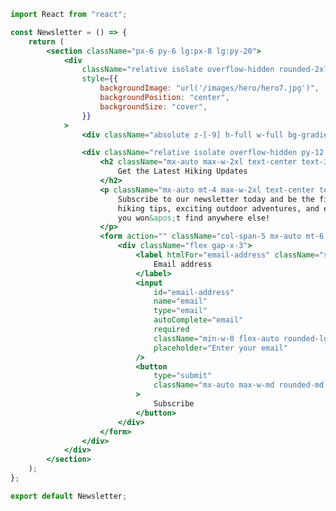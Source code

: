 ```jsx
import React from "react";

const Newsletter = () => {
    return (
        <section className="px-6 py-6 lg:px-8 lg:py-20">
            <div
                className="relative isolate overflow-hidden rounded-2xl bg-white shadow-xl shadow-gray-400"
                style={{
                    backgroundImage: "url('/images/hero/hero7.jpg')",
                    backgroundPosition: "center",
                    backgroundSize: "cover",
                }}
            >
                <div className="absolute z-[-9] h-full w-full bg-gradient-to-b from-black/20 to-black/60"></div>

                <div className="relative isolate overflow-hidden py-12 sm:px-24">
                    <h2 className="mx-auto max-w-2xl text-center text-3xl font-bold tracking-wide text-white sm:text-4xl">
                        Get the Latest Hiking Updates
                    </h2>
                    <p className="mx-auto mt-4 max-w-2xl text-center text-sm text-gray-200 sm:text-base">
                        Subscribe to our newsletter today and be the first to receive expert
                        hiking tips, exciting outdoor adventures, and exclusive offers that
                        you won&apos;t find anywhere else!
                    </p>
                    <form action="" className="col-span-5 mx-auto mt-6 max-w-lg lg:py-2">
                        <div className="flex gap-x-3">
                            <label htmlFor="email-address" className="sr-only">
                                Email address
                            </label>
                            <input
                                id="email-address"
                                name="email"
                                type="email"
                                autoComplete="email"
                                required
                                className="min-w-0 flex-auto rounded-lg border-0 bg-white/5 px-3.5 py-2 text-white shadow-sm ring-1 ring-inset ring-white/70 sm:text-sm sm:leading-6"
                                placeholder="Enter your email"
                            />
                            <button
                                type="submit"
                                className="mx-auto max-w-md rounded-md bg-black px-3.5 py-2.5 text-sm font-semibold tracking-wide text-white shadow-sm"
                            >
                                Subscribe
                            </button>
                        </div>
                    </form>
                </div>
            </div>
        </section>
    );
};

export default Newsletter;
```